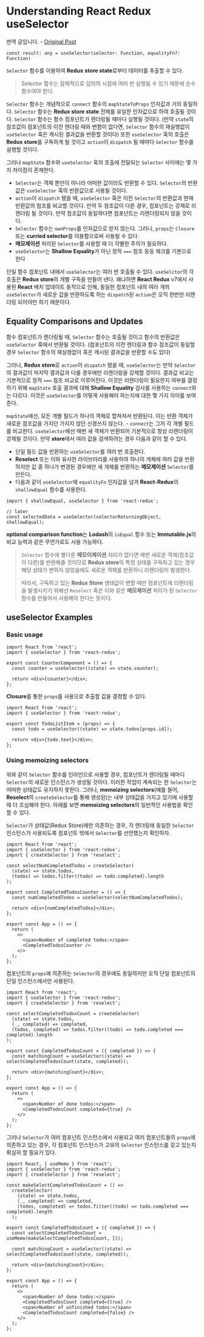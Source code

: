 
# Understanding React Redux useSelector

<Callout type="info">번역 글입니다. - [Original Post](https://react-redux.js.org/api/hooks#useselector)</Callout>

```tsx
const result: any = useSelector(selector: Function, equalityFn?: Function)
```

`Selector` 함수를 이용하여 **Redux** **store state**로부터 데이터를 추출할 수 있다.

> Selector 함수는 잠재적으로 임의의 시점에 여러 번 실행될 수 있기 때문에 순수 함수여야 한다.

`Selector` 함수는 개념적으로 `connect` 함수의 `mapStateToProps` 인자값과 거의 동일하다. `Selector` 함수는 **Redux store state** 전체를 유일한 인자값으로 하여 호출될 것이다. `Selector` 함수는 함수 컴포넌트가 렌더링될 때마다 실행될 것이다. (만약 `state`의 참조값이 컴포넌트의 이전 렌더링 때와 변함이 없다면, `Selector` 함수의 재실행없이 `useSelector` 훅은 캐시된 결과값을 반환할 것이다) 또한 `useSelector` 훅의 호출은 **Redux store**를 구독하게 될 것이고 `action`이 `dispatch` 될 때마다 `Selector` 함수를 실행할 것이다.

그러나 `mapState` 함수와 `useSelector` 훅의 호출에 전달되는 `Selector` 사이에는 몇 가지 차이점이 존재한다.

- `Selector`는 객체 뿐만이 아니라 어떠한 값이라도 반환할 수 있다. `Selector`의 반환값은 `useSelector` 훅의 반환값으로 사용될 것이다.
- `action`이 `dispatch` 됐을 때, `useSelector` 훅은 이전 `Selector`의 반환값과 현재 반환값의 참조를 비교할 것이다. 만약 두 참조값이 다른 경우, 컴포넌트는 강제로 리렌더링 될 것이다. 만약 참조값이 동일하다면 컴포넌트는 리렌더링되지 않을 것이다.
- `Selector` 함수는 `ownProps`를 인자값으로 받지 않는다. 그러나, `props`는 `Closure` 또는 **curried selector**를 이용함으로써 사용될 수 있다.
- **메모제이션** 처리된 `Selector`를 사용할 때 더 각별한 주의가 필요하다.
- `useSelector`는 **Shallow Equality**가 아닌 정적 `===` 참조 동등 체크를 기본으로 한다

단일 함수 컴포넌트 내에서 `useSelector`는 여러 번 호출될 수 있다. `useSelctor`의 각 호출은 **Redux store**의 개별 구독을 만들어 낸다. 왜냐하면 **React Redux** v7에서 사용된 **React** 배치 업데이트 동작으로 인해, 동일한 컴포넌트 내의 여러 개의 `useSelector`가 새로운 값을 반환하도록 하는 `dispatch`된 `action`은 오직 한번만 리렌더링 되어야만 하기 때문이다.

## Equality Comparisons and Updates

함수 컴포넌트가 렌더링될 때, `Selector` 함수는 호출될 것이고 함수의 반환값은 `useSelector` 훅에서 반환될 것이다. (컴포넌트의 이전 렌더링과 함수 참조값이 동일할 경우 `Selector` 함수의 재실행없이 훅은 캐시된 결과값을 반환할 수도 있다)

그러나, **Redux store**로 `action`이 `dispatch` 됐을 때, `useSelector`는 만약 `Selector`의 결과값이 마지막 결과값과 다를 경우에만 리렌더링을 강제할 것이다. 결과값 비교는 기본적으로 정적 `===` 참조 비교로 이루어진다. 이것은 리렌더링이 필요한지 여부를 결정하기 위해 `mapState` 호출 결과에 대해 **Shallow Equality** 검사를 사용하는 `connect`와는 다르다. 이것은 `useSelector`를 어떻게 사용해야 하는지에 대한 몇 가지 의미를 보여준다.

`mapState`에선, 모든 개별 필드가 하나의 객체로 합쳐져서 반환된다. 이는 반환 객체가 새로운 참조값을 가지던 가지지 않던 신경쓰지 않는다. - `connect`는 그저 각 개별 필드를 비교한다. `useSelector`에선 매번 새 객체가 반환되어 기본적으로 항상 리렌더링이 강제될 것이다. 만약 **store**에서 여러 값을 검색하려는 경우 다음과 같이 할 수 있다.

- 단일 필드 값을 반환하는 `useSelector`를 여러 번 호출한다.
- **Reselect** 또는 이와 유사한 라이브러리를 사용하여 하나의 개체에 여러 값을 반환하지만 값 중 하나가 변경된 경우에만 새 개체를 반환하는 **메모제이션** `Selector`를 만든다.
- 다음과 같이 `useSelector`에 `equalityFn` 인자값을 넘겨 **React-Redux**의 `shallowEqual` 함수를 사용한다.

```tsx
import { shallowEqual, useSelector } from 'react-redux';

// later
const selectedData = useSelector(selectorReturningObject, shallowEqual);
```

**optional comparison function**는 **Lodash**의 `isEqual` 함수 또는 **Immutable.js**의 비교 능력과 같은 무언가로도 사용 가능하다.

> `Selector` 함수에 별다른 **메모이제이션** 처리가 없다면 매번 새로운 객체(참조값이 다른)를 반환해줄 것이므로 **Redux store**의 특정 상태를 구독하고 있는 경우 해당 상태가 변하지 않았음에도 새로운 객체를 반환하니 리렌더링이 발생한다.
>
> 따라서, 구독하고 있는 **Redux Store** 생태값이 변할 때만 컴포넌트에 리렌더링을 발생시키기 위해선 `Reselect` 혹은 이와 같은 **메모제이션** 처리가 된 `Selector` 함수를 만들어서 사용해야 한다는 뜻이다.

## useSelector Examples

### Basic usage

```tsx
import React from 'react';
import { useSelector } from 'react-redux';

export const CounterComponent = () => {
  const counter = useSelector((state) => state.counter);

  return <div>{counter}</div>;
};
```

**Closure**를 통한 `props`를 사용으로 추출할 값을 결정할 수 있다.

```tsx
import React from 'react';
import { useSelector } from 'react-redux';

export const TodoListItem = (props) => {
  const todo = useSelector((state) => state.todos[props.id]);

  return <div>{todo.text}</div>;
};
```

### Using memoizing selectors

위와 같이 `Selector` 함수를 인라인으로 사용할 경우, 컴포넌트가 렌더링될 때마다 `Selector`의 새로운 인스턴스가 생성될 것이다. 이러한 작업이 계속되는 한 `Selector`는 어떠한 상태값도 유지하지 못한다. 그러나, **memoizing selectors**(예를 들어, **Reselect**의 `createSelector`를 통해 생성된)는 내부 상태값을 가지고 있기에 사용할 때 더 조심해야 한다. 아래를 보면 **memoizing selectors**의 일반적인 사용법을 확인할 수 있다.

`Selector`가 상태값(Redux Store)에만 의존하는 경우, 각 렌더링에 동일한 `Selector` 인스턴스가 사용되도록 컴포넌트 밖에서 `Selector`를 선언했는지 확인하자.

```tsx
import React from 'react';
import { useSelector } from 'react-redux';
import { createSelector } from 'reselect';

const selectNumCompletedTodos = createSelector(
  (state) => state.todos,
  (todos) => todos.filter((todo) => todo.completed).length
);

export const CompletedTodosCounter = () => {
  const numCompletedTodos = useSelector(selectNumCompletedTodos);

  return <div>{numCompletedTodos}</div>;
};

export const App = () => {
  return (
    <>
      <span>Number of completed todos:</span>
      <CompletedTodosCounter />
    </>
  );
};
```

컴포넌트의 `props`에 의존하는 `Selector`의 경우에도 동일하지만 오직 단일 컴포넌트의 단일 인스턴스에서만 사용된다.

```tsx
import React from 'react';
import { useSelector } from 'react-redux';
import { createSelector } from 'reselect';

const selectCompletedTodosCount = createSelector(
  (state) => state.todos,
  (_, completed) => completed,
  (todos, completed) => todos.filter((todo) => todo.completed === completed).length
);

export const CompletedTodosCount = ({ completed }) => {
  const matchingCount = useSelector((state) => selectCompletedTodosCount(state, completed));

  return <div>{matchingCount}</div>;
};

export const App = () => {
  return (
    <>
      <span>Number of done todos:</span>
      <CompletedTodosCount completed={true} />
    </>
  );
};
```

그러나 `Selector`가 여러 컴포넌트 인스턴스에서 사용되고 여러 컴포넌트들의 `props`에 의존하고 있는 경우, 각 컴포넌트 인스턴스가 고유의 `Selector` 인스턴스를 갖고 있는지 확실히 할 필요가 있다.

```tsx
import React, { useMemo } from 'react';
import { useSelector } from 'react-redux';
import { createSelector } from 'reselect';

const makeSelectCompletedTodosCount = () =>
  createSelector(
    (state) => state.todos,
    (_, completed) => completed,
    (todos, completed) => todos.filter((todo) => todo.completed === completed).length
  );

export const CompletedTodosCount = ({ completed }) => {
  const selectCompletedTodosCount = useMemo(makeSelectCompletedTodosCount, []);

  const matchingCount = useSelector((state) => selectCompletedTodosCount(state, completed));

  return <div>{matchingCount}</div>;
};

export const App = () => {
  return (
    <>
      <span>Number of done todos:</span>
      <CompletedTodosCount completed={true} />
      <span>Number of unfinished todos:</span>
      <CompletedTodosCount completed={false} />
    </>
  );
};
```
